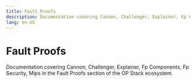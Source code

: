 ```yaml
---
title: Fault Proofs
description: Documentation covering Cannon, Challenger, Explainer, Fp Components, Fp Security, Mips in the Fault Proofs section of the OP Stack ecosystem.
lang: en-US
---
```



# Fault Proofs

Documentation covering Cannon, Challenger, Explainer, Fp Components, Fp Security, Mips in the Fault Proofs section of the OP Stack ecosystem.

<Cards>
  <Card title="Fault proof VM - Cannon" href="/stack/fault-proofs/cannon" />

  <Card title="OP-Challenger explainer" href="/stack/fault-proofs/challenger" />

  <Card title="Fault proofs explainer" href="/stack/fault-proofs/explainer" />

  <Card title="FP System components" href="/stack/fault-proofs/fp-components" />

  <Card title="Fault proofs Mainnet security" href="/stack/fault-proofs/fp-security" />

  <Card title="Fault proof VM - MIPS.sol" href="/stack/fault-proofs/mips" />
</Cards>
